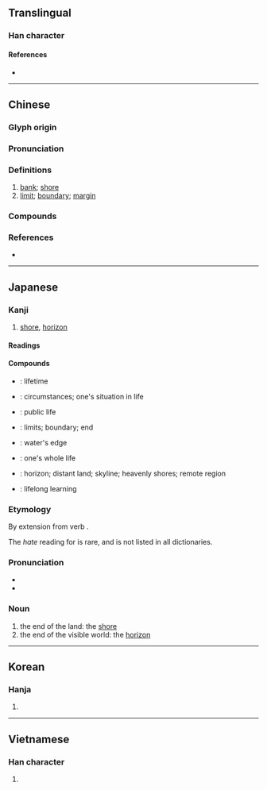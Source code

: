{{character info/new}}
==Translingual==

===Han character===
{{Han char|rn=85|rad=水|as=08|sn=11|four=31114|canj=EMGG|ids=⿰氵厓}}

====References====
* {{Han ref|kx=0627.380|dkj=17582|dj=1029.240|hdz=31643.070|uh=6DAF|ud=28079|bh=B250|bd=45648}}

----

==Chinese==
{{zh-forms}}

===Glyph origin===
{{Han etym}}

===Pronunciation===
{{zh-pron
|m=yá
|c=ngaai4,ji4
|mn=qz,tw,xm,zz:gâi/qz,xm:gâ
|mn-t=ngai5
|w=
|mc=y
|oc=y
|cat=n
}}

===Definitions===
{{zh-hanzi}}

# [[bank]]; [[shore]]
# [[limit]]; [[boundary]]; [[margin]]

===Compounds===
{{zh-der|天涯咫尺|咫尺天涯|不自涯|天涯海角|地角天涯|天涯知己|天涯|天涯地角|生涯|海角天涯|無涯|橫無際涯|水涯|明日天涯|神女生涯|涯際|涯分|涯涘|津涯|浪跡天涯|涯詞|皮肉生涯|際涯|筆墨生涯|苦海無涯}}

===References===
* {{R:yue:mfccd}}

----

==Japanese==

===Kanji===
{{ja-kanji|grade=c|rs=水08}}

# [[shore]], [[horizon]]

====Readings====
{{ja-readings
|goon=げ
|kanon=がい
|kun=はて-
}}

====Compounds====
{{der-top|Compounds}}
* {{l|ja|一生涯|tr={{l|ja|いっしょうがい}}, ''{{l|ja|sc=Latn|isshōgai}}''}}: lifetime
* {{l|ja|境涯|tr={{l|ja|きょうがい}}, ''{{l|ja|sc=Latn|kyōgai}}''}}: circumstances; one's situation in life
* {{l|ja|公生涯|tr={{l|ja|こうしょうがい}}, ''{{l|ja|sc=Latn|kōshōgai}}''}}: public life
* {{l|ja|際涯|tr={{l|ja|さいがい}}, ''{{l|ja|sc=Latn|saigai}}''}}: limits; boundary; end
* {{l|ja|水涯|tr={{l|ja|すいがい}}, ''{{l|ja|sc=Latn|suigai}}''}}: water's edge
* {{l|ja|全生涯|tr={{l|ja|ぜんしょうがい}}, ''{{l|ja|sc=Latn|zenshōgai}}''}}: one's whole life
* {{l|ja|天涯|tr={{l|ja|てんがい}}, ''{{l|ja|sc=Latn|tengai}}''}}: horizon; distant land; skyline; heavenly shores; remote region
* {{l|ja|生涯学習|tr={{l|ja|しょうがいがくしゅう}}, ''{{l|ja|sc=Latn|shōgaigakushū}}''}}: lifelong learning
{{der-bottom}}

===Etymology===
By extension from verb {{m|ja|果てる|tr=hateru||to be at an end, to finish, to be done}}.

The ''hate'' reading for {{lang|ja|涯}} is rare, and is not listed in all dictionaries.

===Pronunciation===
* {{l|ja|訓読み|Kun'yomi}}
* {{IPA|lang=ja|[ha̠te̞]}}

===Noun===
{{ja-noun|はて}}

# the end of the land: the [[shore]]
# the end of the visible world: the [[horizon]]

----

==Korean==

===Hanja===
{{ko-hanja|hangeul=[[애]], [[의]]|eumhun=|rv=ae, ui|mr=ae, ŭi|y=ay, uy}}

# {{defn|lang=ko|sort=水08}}

----

==Vietnamese==

===Han character===
{{vi-hantu|[[rượi]], [[nhai]], [[nhười]], [[rười]], [[nhầy]]|rs=水08}}

# {{defn|lang=vi|sort=水08}}